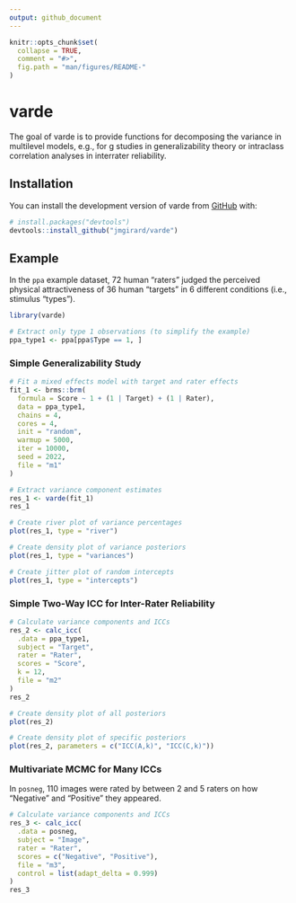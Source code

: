 ```yaml
---
output: github_document
---
```


<!-- README.md is generated from README.Rmd. Please edit that file -->

```r
knitr::opts_chunk$set(
  collapse = TRUE,
  comment = "#>",
  fig.path = "man/figures/README-"
)
```

# varde

<!-- badges: start -->
<!-- badges: end -->

The goal of varde is to provide functions for decomposing the variance in multilevel models, e.g., for g studies in generalizability theory or intraclass correlation analyses in interrater reliability.

## Installation

You can install the development version of varde from [GitHub](https://github.com/) with:

``` r
# install.packages("devtools")
devtools::install_github("jmgirard/varde")
```

## Example

In the `ppa` example dataset, 72 human "raters" judged the perceived physical attractiveness of 36 human "targets" in 6 different conditions (i.e., stimulus "types").

```r
library(varde)

# Extract only type 1 observations (to simplify the example)
ppa_type1 <- ppa[ppa$Type == 1, ]
```


### Simple Generalizability Study

```r
# Fit a mixed effects model with target and rater effects
fit_1 <- brms::brm(
  formula = Score ~ 1 + (1 | Target) + (1 | Rater),
  data = ppa_type1,
  chains = 4,
  cores = 4,
  init = "random",
  warmup = 5000,
  iter = 10000,
  seed = 2022,
  file = "m1"
)
```

```r
# Extract variance component estimates
res_1 <- varde(fit_1)
res_1
```

```r
# Create river plot of variance percentages
plot(res_1, type = "river")
```

```r
# Create density plot of variance posteriors
plot(res_1, type = "variances")
```

```r
# Create jitter plot of random intercepts
plot(res_1, type = "intercepts")
```

### Simple Two-Way ICC for Inter-Rater Reliability

```r
# Calculate variance components and ICCs
res_2 <- calc_icc(
  .data = ppa_type1, 
  subject = "Target",
  rater = "Rater",
  scores = "Score",
  k = 12,
  file = "m2"
)
res_2
```

```r
# Create density plot of all posteriors
plot(res_2)
```

```r
# Create density plot of specific posteriors
plot(res_2, parameters = c("ICC(A,k)", "ICC(C,k)"))
```

### Multivariate MCMC for Many ICCs

In `posneg`, 110 images were rated by between 2 and 5 raters on how "Negative" and "Positive" they appeared.

```r
# Calculate variance components and ICCs
res_3 <- calc_icc(
  .data = posneg, 
  subject = "Image",
  rater = "Rater",
  scores = c("Negative", "Positive"),
  file = "m3",
  control = list(adapt_delta = 0.999)
)
res_3
```

